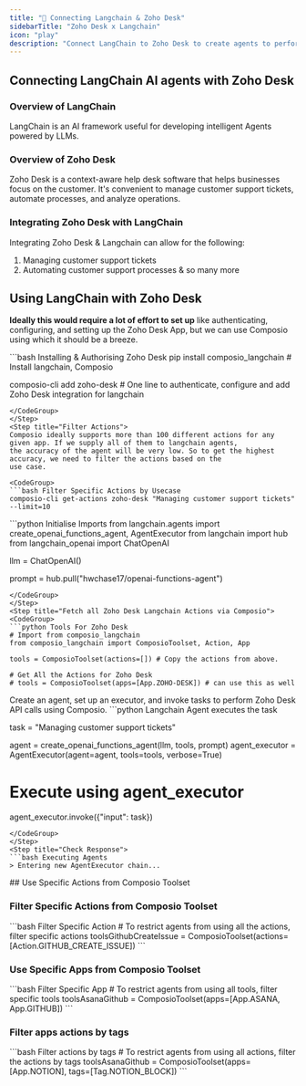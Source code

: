 ```yaml
---
title: "🚀 Connecting Langchain & Zoho Desk"
sidebarTitle: "Zoho Desk x Langchain"
icon: "play"
description: "Connect LangChain to Zoho Desk to create agents to perform tasks using natural language"
---
```


## Connecting LangChain AI agents with Zoho Desk

### Overview of LangChain

LangChain is an AI framework useful for developing intelligent Agents powered by LLMs.

### Overview of Zoho Desk

Zoho Desk is a context-aware help desk software that helps businesses focus on the customer. It's convenient to manage customer support tickets, automate processes, and analyze operations.

### Integrating Zoho Desk with LangChain

Integrating Zoho Desk & Langchain can allow for the following:

1. Managing customer support tickets
2. Automating customer support processes
& so many more

## Using LangChain with Zoho Desk

<Steps>
<Step title="Setting Up the Environment">

**Ideally this would require a lot of effort to set up** like authenticating, configuring, and setting up the Zoho Desk App, but we can use Composio using which it should be a breeze.

<CodeGroup>
```bash Installing & Authorising Zoho Desk
pip install composio_langchain # Install langchain, Composio 

composio-cli add zoho-desk # One line to authenticate, configure and add Zoho Desk integration for langchain
```
</CodeGroup>
</Step>
<Step title="Filter Actions">
Composio ideally supports more than 100 different actions for any given app. If we supply all of them to langchain agents, 
the accuracy of the agent will be very low. So to get the highest accuracy, we need to filter the actions based on the 
use case.

<CodeGroup>
```bash Filter Specific Actions by Usecase
composio-cli get-actions zoho-desk "Managing customer support tickets" --limit=10
```
</CodeGroup>

</Step>
<Step title="Import Base Packages">

<CodeGroup>
```python Initialise Imports
from langchain.agents import create_openai_functions_agent, AgentExecutor
from langchain import hub
from langchain_openai import ChatOpenAI


llm = ChatOpenAI()

prompt = hub.pull("hwchase17/openai-functions-agent")
```
</CodeGroup>
</Step>
<Step title="Fetch all Zoho Desk Langchain Actions via Composio">
<CodeGroup>
```python Tools For Zoho Desk
# Import from composio_langchain
from composio_langchain import ComposioToolset, Action, App

tools = ComposioToolset(actions=[]) # Copy the actions from above. 

# Get All the Actions for Zoho Desk
# tools = ComposioToolset(apps=[App.ZOHO-DESK]) # can use this as well
```
</CodeGroup>
</Step>
<Step title="Execute the Agent">
Create an agent, set up an executor, and invoke tasks to perform Zoho Desk API calls using Composio. 
<CodeGroup>
```python Langchain Agent executes the task

task = "Managing customer support tickets"

agent = create_openai_functions_agent(llm, tools, prompt)
agent_executor = AgentExecutor(agent=agent, tools=tools, verbose=True)

# Execute using agent_executor
agent_executor.invoke({"input": task})
```
</CodeGroup>
</Step>
<Step title="Check Response">
```bash Executing Agents
> Entering new AgentExecutor chain...
```
</Step>
</Steps>
## Use Specific Actions from Composio Toolset

### Filter Specific Actions from Composio Toolset

<CodeGroup>
```bash Filter Specific Action
# To restrict agents from using all the actions, filter specific actions
toolsGithubCreateIssue = ComposioToolset(actions=[Action.GITHUB_CREATE_ISSUE])
```
</CodeGroup>

### Use Specific Apps from Composio Toolset
<CodeGroup>
```bash Filter Specific App
# To restrict agents from using all tools, filter specific tools
toolsAsanaGithub = ComposioToolset(apps=[App.ASANA, App.GITHUB])
```
</CodeGroup>

### Filter apps actions by tags 
<CodeGroup>
```bash Filter actions by tags
# To restrict agents from using all actions, filter the actions by tags
toolsAsanaGithub = ComposioToolset(apps=[App.NOTION], tags=[Tag.NOTION_BLOCK])
```
</CodeGroup>

